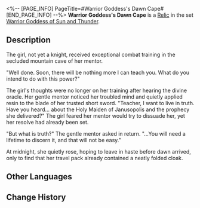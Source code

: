 <%-- [PAGE_INFO]
PageTitle=#Warrior Goddess's Dawn Cape#
[END_PAGE_INFO] --%>
{{Relic Infobox
|id        = 61253
|image     = Item Warrior Goddess's Dawn Cape.png{{subst:void|<!--$UPLOAD:<<SpriteOutput/RelicFigures/IconRelic_125_3.png>-<Item Warrior Goddess's Dawn Cape.png>-<Relic Icons>>-->}}
|set       = Warrior Goddess of Sun and Thunder
|piece     = Body
|mentions  = 
}}
{{Description|This cloak shielded the Daythunder Knight from rain and dust, accompanying her through every adventure, leaving behind the most striking silhouette in the sky.}}
'''Warrior Goddess's Dawn Cape''' is a [[Relic]] in the set [[Warrior Goddess of Sun and Thunder]].

==Description==
The girl, not yet a knight, received exceptional combat training in the secluded mountain cave of her mentor.

"Well done. Soon, there will be nothing more I can teach you. What do you intend to do with this power?"

The girl's thoughts were no longer on her training after hearing the divine oracle. Her gentle mentor noticed her troubled mind and quietly applied resin to the blade of her trusted short sword. "Teacher, I want to live in truth. Have you heard... about the Holy Maiden of Janusopolis and the prophecy she delivered?" The girl feared her mentor would try to dissuade her, yet her resolve had already been set.

"But what is truth?" The gentle mentor asked in return. "...You will need a lifetime to discern it, and that will not be easy."

At midnight, she quietly rose, hoping to leave in haste before dawn arrived, only to find that her travel pack already contained a neatly folded cloak.

==Other Languages==
{{Other Languages
|en   = Warrior Goddess's Dawn Cape
|zhs  = 女武神的启程披风
|zht  = 女武神的啟程披風
|ja   = {{Rubi|武神|ぶしん}}の{{Rubi|旅立|たびだ}}ちの{{Rubi|外衣|がいい}}
|ko   = 여전사의 여행 망토
|es   = Capa de partida de la guerrera celestial
|fr   = Cape de l'aube de la valkyrie
|ru   = Походная накидка воительницы
|th   = Warrior Goddess's Dawn Cape
|vi   = Áo Choàng Khởi Hành Của Nữ Thần Chiến Binh
|de   = Dämmerumhang der Kriegsgöttin
|id   = Warrior Goddess's Dawn Cape
|pt   = Manto da Aurora da Deusa Guerreira
}}

==Change History==
{{Change History|3.3}}